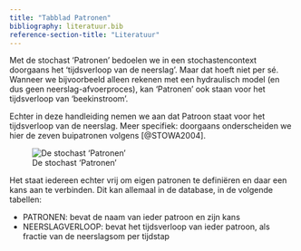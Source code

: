 ```yaml
---
title: "Tabblad Patronen"
bibliography: literatuur.bib
reference-section-title: "Literatuur"
---
```


Met de stochast 'Patronen' bedoelen we in een stochastencontext doorgaans het 'tijdsverloop van de neerslag'. Maar dat hoeft niet per sé. Wanneer we bijvoorbeeld alleen rekenen met een hydraulisch model (en dus geen neerslag-afvoerproces), kan 'Patronen' ook staan voor het tijdsverloop van 'beekinstroom'.

Echter in deze handleiding nemen we aan dat Patroon staat voor het tijdsverloop van de neerslag. Meer specifiek: doorgaans onderscheiden we hier de zeven buipatronen volgens [@STOWA2004].

![De stochast 'Patronen'](img/frm_patterns.png "Patronen")

Het staat iedereen echter vrij om eigen patronen te definiëren en daar een kans aan te verbinden. Dit kan allemaal in de database, in de volgende tabellen:

* PATRONEN: bevat de naam van ieder patroon en zijn kans
* NEERSLAGVERLOOP: bevat het tijdsverloop van ieder patroon, als fractie van de neerslagsom per tijdstap


